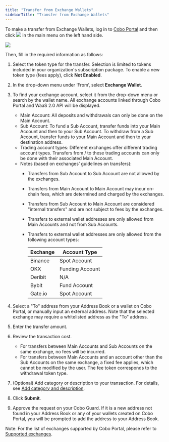 ```yaml
---
title: "Transfer from Exchange Wallets"
sidebarTitle: "Transfer from Exchange Wallets"
---
```

To make a transfer from Exchange Wallets, log in to [Cobo Portal](https://portal.cobo.com/login) and then click <img src="/images/transfers/transfer-button.svg" className="icon"></img> in the main menu on the left hand side.

<img src="/images/transfers/transfer-button-location.png" className="screenshot_modal"/>
 

Then, fill in the required information as follows:

1. Select the token type for the transfer. Selection is limited to tokens included in your organization's subscription package. To enable a new token type (fees apply), click **Not Enabled**.
2. In the drop-down menu under ‘From’, select **Exchange Wallet**.
3. To find your exchange account, select it from the drop-down menu or search by the wallet name. All exchange accounts linked through Cobo Portal and WaaS 2.0 API will be displayed.
   - Main Account: All deposits and withdrawals can only be done on the Main Account.
   - Sub Account: To fund a Sub Account, transfer funds into your Main Account and then to your Sub Account. To withdraw from a Sub Account, transfer funds to your Main Account and then to your destination address.
   - Trading account types: Different exchanges offer different trading account types. Transfers from / to these trading accounts can only be done with their associated Main Account.
   - Notes (based on exchanges’ guidelines on transfers):
        - Transfers from Sub Account to Sub Account are not allowed by the exchanges.
        - Transfers from Main Account to Main Account may incur on-chain fees, which are determined and charged by the exchanges.
        - Transfers from Sub Account to Main Account are considered "internal transfers" and are not subject to fees by the exchanges.
        - Transfers to external wallet addresses are only allowed from Main Accounts and not from Sub Accounts.
        - Transfers to external wallet addresses are only allowed from the following account types:

            | Exchange | Account Type    |
            | -------- | --------------- |
            | Binance  | Spot Account    |
            | OKX      | Funding Account |
            | Deribit  | N/A             |
            | Bybit    | Fund Account    |
            | Gate.io  | Spot Account    |

4. Select a "To" address from your Address Book or a wallet on Cobo Portal, or manually input an external address. Note that the selected exchange may require a whitelisted address as the "To" address.
5. Enter the transfer amount.
6. Review the transaction cost.
    - For transfers between Main Accounts and Sub Accounts on the same exchange, no fees will be incurred.
    - For transfers between Main Accounts and an account other than the Sub Accounts on the same exchange, a fixed fee applies, which cannot be modified by the user. The fee token corresponds to the withdrawal token type.
7. (Optional) Add category or description to your transaction. For details, see [Add category and description](/cn/portal/transfers/add-category).
8. Click **Submit**.
9. Approve the request on your Cobo Guard. If it is a new address not found in your Address Book or any of your wallets created on Cobo Portal, you will be prompted to add the address to your Address Book.

Note: For the list of exchanges supported by Cobo Portal, please refer to [Supported exchanges](/cn/portal/exchange-wallets/supported-exchanges).
